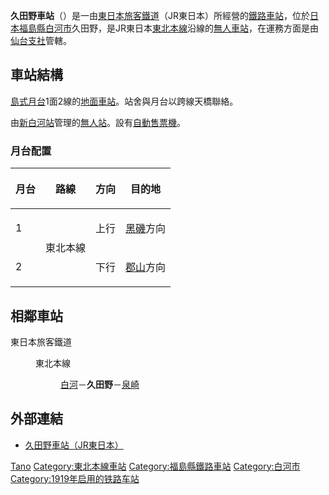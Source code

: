{{日本車站資訊
|公司色 = green
|文字色 =
|站名 = 久田野站
|圖片 = JREast-Tohoku-main-line-Kutano-station-entrance-20151014-093608.jpg
|pxl = 240px
|圖片說明 = 站舍
|日文原名 = 久田野
|平假名 = くたの
|羅馬拼音 = Kutano
|電報略號 = クノ
|所屬公司 = [[東日本旅客鐵道|東日本旅客鐵道]]（JR東日本）
|所在地 = [[福島縣|福島縣]][[白河市|白河市]]久田野田中1
|啟用年月日 = 1919年（[[大正|大正]]8年）10月12日
|車站構造 = [[地面車站|地面車站]]
|月台配置 = 1面2線
|乘客人數 = 115
|上下車人次 =
|統計年度 = 2004年
|所屬路線 = {{Color|mediumseagreen|■}}[[東北本線|東北本線]]
|前一站 = [[白河車站_(日本)|白河]]
|前一站距離 = 4.7
|後一站距離 = 4.5
|後一站 = [[泉崎站|泉崎]]
|距離 = 192.9
|起點站 = [[東京站|東京]]
|轉車 =
|備註 = [[無人站|無人站]]（設有自動售票機）
}}
'''久田野車站'''（{{jpn|j=久田野駅|hg=くたのえき|rm=Kutano eki|f=y}}）是一由[[東日本旅客鐵道|東日本旅客鐵道]]（JR東日本）所經營的[[鐵路車站|鐵路車站]]，位於[[日本|日本]][[福島縣|福島縣]][[白河市|白河市]]久田野，是JR東日本[[東北本線|東北本線]]沿線的[[無人車站|無人車站]]，在運務方面是由[[東日本旅客鐵道仙台支社|仙台支社]]管轄。

== 車站結構 ==
[[島式月台|島式月台]]1面2線的[[地面車站|地面車站]]。站舍與月台以跨線天橋聯絡。

由[[新白河站|新白河站]]管理的[[無人站|無人站]]。設有[[自動售票機|自動售票機]]。
=== 月台配置 ===
{| rules="rows" class="wikitable"
!月台<!-- 事業者側による呼称 --->!!路線!!方向!!目的地
|-
! 1
|rowspan=2|{{Color|mediumseagreen|■}}東北本線
| style="text-align:center" | 上行
| [[黑磯站|黑磯]]方向
|-
! 2
| style="text-align:center" | 下行
| [[郡山站_(福島縣)|郡山]]方向
|}
== 相鄰車站 ==
; 東日本旅客鐵道
: {{Color|mediumseagreen|■}}東北本線
:: [[白河車站_(日本)|白河]]－'''久田野'''－[[泉崎站|泉崎]]

== 外部連結 ==
* {{ja}}[http://www.jreast.co.jp/estation/station/info.aspx?StationCd=620 久田野車站（JR東日本）] {{Wayback|url=http://www.jreast.co.jp/estation/station/info.aspx?StationCd=620 |date=20211019232932 }}

{{東北本線}}

{{DEFAULTSORT:Kutano}}
[[Category:日本鐵路車站_Ku|Tano]]
[[Category:東北本線車站|Category:東北本線車站]]
[[Category:福島縣鐵路車站|Category:福島縣鐵路車站]]
[[Category:白河市|Category:白河市]]
[[Category:1919年启用的铁路车站|Category:1919年启用的铁路车站]]